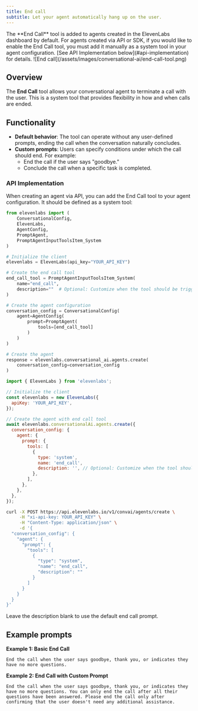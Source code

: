 ```yaml
---
title: End call
subtitle: Let your agent automatically hang up on the user.
---
```


<Warning>
  The **End Call** tool is added to agents created in the ElevenLabs dashboard by default. For
  agents created via API or SDK, if you would like to enable the End Call tool, you must add it
  manually as a system tool in your agent configuration. [See API Implementation
  below](#api-implementation) for details.
</Warning>

<Frame background="subtle">![End call](/assets/images/conversational-ai/end-call-tool.png)</Frame>

## Overview

The **End Call** tool allows your conversational agent to terminate a call with the user. This is a system tool that provides flexibility in how and when calls are ended.

## Functionality

- **Default behavior**: The tool can operate without any user-defined prompts, ending the call when the conversation naturally concludes.
- **Custom prompts**: Users can specify conditions under which the call should end. For example:
  - End the call if the user says "goodbye."
  - Conclude the call when a specific task is completed.

### API Implementation

When creating an agent via API, you can add the End Call tool to your agent configuration. It should be defined as a system tool:

<CodeBlocks>

```python
from elevenlabs import (
    ConversationalConfig,
    ElevenLabs,
    AgentConfig,
    PromptAgent,
    PromptAgentInputToolsItem_System
)

# Initialize the client
elevenlabs = ElevenLabs(api_key="YOUR_API_KEY")

# Create the end call tool
end_call_tool = PromptAgentInputToolsItem_System(
    name="end_call",
    description=""  # Optional: Customize when the tool should be triggered
)

# Create the agent configuration
conversation_config = ConversationalConfig(
    agent=AgentConfig(
        prompt=PromptAgent(
            tools=[end_call_tool]
        )
    )
)

# Create the agent
response = elevenlabs.conversational_ai.agents.create(
    conversation_config=conversation_config
)
```

```javascript
import { ElevenLabs } from 'elevenlabs';

// Initialize the client
const elevenlabs = new ElevenLabs({
  apiKey: 'YOUR_API_KEY',
});

// Create the agent with end call tool
await elevenlabs.conversationalAi.agents.create({
  conversation_config: {
    agent: {
      prompt: {
        tools: [
          {
            type: 'system',
            name: 'end_call',
            description: '', // Optional: Customize when the tool should be triggered
          },
        ],
      },
    },
  },
});
```

```bash
curl -X POST https://api.elevenlabs.io/v1/convai/agents/create \
     -H "xi-api-key: YOUR_API_KEY" \
     -H "Content-Type: application/json" \
     -d '{
  "conversation_config": {
    "agent": {
      "prompt": {
        "tools": [
          {
            "type": "system",
            "name": "end_call",
            "description": ""
          }
        ]
      }
    }
  }
}'
```

</CodeBlocks>

<Tip>Leave the description blank to use the default end call prompt.</Tip>

## Example prompts

**Example 1: Basic End Call**

```
End the call when the user says goodbye, thank you, or indicates they have no more questions.
```

**Example 2: End Call with Custom Prompt**

```
End the call when the user says goodbye, thank you, or indicates they have no more questions. You can only end the call after all their questions have been answered. Please end the call only after confirming that the user doesn't need any additional assistance.
```
